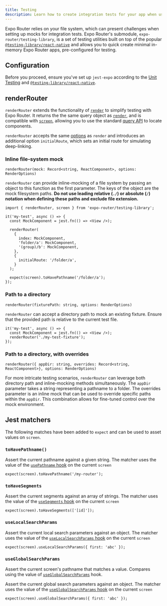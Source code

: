 ```yaml
---
title: Testing
description: Learn how to create integration tests for your app when using Expo Router.
---
```


Expo Router relies on your file system, which can present challenges when setting up mocks for integration tests. Expo Router's submodule, `expo-router/testing-library`, is a set of testing utilities built on top of the popular [`@testing-library/react-native`](https://callstack.github.io/react-native-testing-library/) and allows you to quick create minimal in-memory Expo Router apps, pre-configured for testing.

## Configuration

Before you proceed, ensure you've set up `jest-expo` according to the [Unit Testing](/develop/testing) and [`@testing-library/react-native`](https://callstack.github.io/react-native-testing-library/docs/getting-started).

## renderRouter

`renderRouter` extends the functionality of [`render`](https://callstack.github.io/react-native-testing-library/docs/api#render) to simplify testing with Expo Router. It returns the the same query object as [`render`](https://callstack.github.io/react-native-testing-library/docs/api#render), and is compatible with [`screen`](https://callstack.github.io/react-native-testing-library/docs/api#screen), allowing you to use the standard [query API](https://callstack.github.io/react-native-testing-library/docs/api-queries) to locate components.

`renderRouter` accepts the same [options](https://callstack.github.io/react-native-testing-library/docs/api#render-options) as `render` and introduces an additional option `initialRoute`, which sets an initial route for simulating deep-linking.

### Inline file-system mock

`renderRouter(mock: Record<string, ReactComponent>, options: RenderOptions)`

`renderRouter` can provide inline-mocking of a file system by passing an object to this function as the first parameter. The keys of the object are the mock filesystem paths. **Do not use leading relative (`./`) or absolute (`/`) notation when defining these paths and exclude file extension.**

```tsx app.test.tsx
import { renderRouter, screen } from 'expo-router/testing-library';

it('my-test', async () => {
  const MockComponent = jest.fn(() => <View />);

  renderRouter(
    {
      index: MockComponent,
      'folder/a': MockComponent,
      '(group)/b': MockComponent,
    },
    {
      initialRoute: '/folder/a',
    }
  );

  expect(screen).toHavePathname('/folder/a');
});
```

### Path to a directory

`renderRouter(fixturePath: string, options: RenderOptions)`

`renderRouter` can accept a directory path to mock an existing fixture. Ensure that the provided path is relative to the current test file.

```tsx app.test.js
it('my-test', async () => {
  const MockComponent = jest.fn(() => <View />);
  renderRouter('./my-test-fixture');
});
```

### Path to a directory, with overrides

`renderRouter({ appDir: string, overrides: Record<string, ReactComponent>}, options: RenderOptions)`

For more intricate testing scenarios, `renderRouter` can leverage both directory path and inline-mocking methods simultaneously. The `appDir` parameter takes a string representing a pathname to a folder. The overrides parameter is an inline mock that can be used to override specific paths within the `appDir`. This combination allows for fine-tuned control over the mock environment.

## Jest matchers

The following matches have been added to `expect` and can be used to asset values on `screen`.

### `toHavePathname()`

Assert the current pathname against a given string. The matcher uses the value of the [`usePathname` hook](/router/reference/hooks/#usepathname) on the current `screen`

```tsx app.test.ts
expect(screen).toHavePathname('/my-router');
```

### `toHaveSegments`

Assert the current segments against an array of strings. The matcher uses the value of the [`useSegments` hook](/router/reference/hooks/#usesegments) on the current `screen`

```tsx app.test.ts
expect(screen).toHaveSegments(['[id]']);
```

### `useLocalSearchParams`

Assert the current local search parameters against an object. The matcher uses the value of the [`useLocalSearchParams` hook](/router/reference/hooks/#uselocalsearchparams) on the current `screen`

```tsx app.test.ts
expect(screen).useLocalSearchParams({ first: 'abc' });
```

### `useGlobalSearchParams`

Assert the current screen's pathname that matches a value. Compares using the value of [`useGlobalSearchParams`](/router/reference/hooks/#useglobalsearchparams) hook.

Assert the current global search parameters against an object. The matcher uses the value of the [`useGlobalSearchParams` hook](/router/reference/hooks/#useglobalsearchparams) on the current `screen`

```tsx app.test.ts
expect(screen).useGlobalSearchParams({ first: 'abc' });
```
